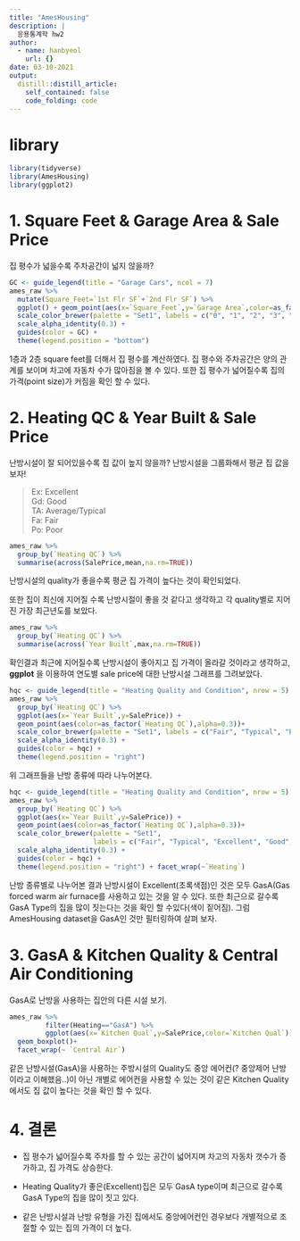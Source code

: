 ```yaml
---
title: "AmesHousing"
description: |
  응용통계학 hw2
author:
  - name: hanbyeol
    url: {}
date: 03-10-2021
output:
  distill::distill_article:
    self_contained: false
    code_folding: code
---
```


# library

```r
library(tidyverse)
library(AmesHousing)
library(ggplot2)
```

# 1. Square Feet & Garage Area & Sale Price

집 평수가 넓을수록 주차공간이 넓지 않을까?

```r
GC <- guide_legend(title = "Garage Cars", ncol = 7)
ames_raw %>% 
  mutate(Square_Feet=`1st Flr SF`+`2nd Flr SF`) %>% 
  ggplot() + geom_point(aes(x=`Square_Feet`,y=`Garage Area`,color=as_factor(`Garage Cars`), alpha=0.3, size=`SalePrice`))+
  scale_color_brewer(palette = "Set1", labels = c("0", "1", "2", "3", "4","5","NA"))+ 
  scale_alpha_identity(0.3) + 
  guides(color = GC) +
  theme(legend.position = "bottom")

```

1층과 2층 square feet를 더해서 집 평수를 계산하였다. 집 평수와 주차공간은 양의 관계를 보이며 차고에 자동차 수가 많아짐을 볼 수 있다. 또한 집 평수가 넓어질수록 집의 가격(point size)가 커짐을 확인 할 수 있다.

# 2. Heating QC & Year Built & Sale Price

난방시설이 잘 되어있을수록 집 값이 높지 않을까? 난방시설을 그룹화해서 평균 집 값을 보자!

> Ex: Excellent\
> Gd: Good\
> TA: Average/Typical\
> Fa: Fair\
> Po: Poor\

```r
ames_raw %>% 
  group_by(`Heating QC`) %>%
  summarise(across(SalePrice,mean,na.rm=TRUE))
```

난방시설의 quality가 좋을수록 평균 집 가격이 높다는 것이 확인되었다.

또한 집이 최신에 지어질 수록 난방시절이 좋을 것 같다고 생각하고 각 quality별로 지어진 가장 최근년도를 보았다.

```r
ames_raw %>% 
  group_by(`Heating QC`) %>%
  summarise(across(`Year Built`,max,na.rm=TRUE))
```

확인결과 최근에 지어질수록 난방시설이 좋아지고 집 가격이 올라갈 것이라고 생각하고, **ggplot** 을 이용하여 연도별 sale price에 대한 난방시설 그래프를 그려보았다.

```r
hqc <- guide_legend(title = "Heating Quality and Condition", nrow = 5)
ames_raw %>% 
  group_by(`Heating QC`) %>%
  ggplot(aes(x=`Year Built`,y=SalePrice)) + 
  geom_point(aes(color=as_factor(`Heating QC`),alpha=0.3))+
  scale_color_brewer(palette = "Set1", labels = c("Fair", "Typical", "Excellent", "Good", "Poor"))+ 
  scale_alpha_identity(0.3) + 
  guides(color = hqc) +
  theme(legend.position = "right")

```

위 그래프들을 난방 종류에 따라 나누어본다.

```r
hqc <- guide_legend(title = "Heating Quality and Condition", nrow = 5)
ames_raw %>% 
  group_by(`Heating QC`) %>%
  ggplot(aes(x=`Year Built`,y=SalePrice)) + 
  geom_point(aes(color=as_factor(`Heating QC`),alpha=0.3))+
  scale_color_brewer(palette = "Set1",
                     labels = c("Fair", "Typical", "Excellent", "Good", "Poor"))+ 
  scale_alpha_identity(0.3) + 
  guides(color = hqc) +
  theme(legend.position = "right") + facet_wrap(~`Heating`)

```

난방 종류별로 나누어본 결과 난방시설이 Excellent(초록색점)인 것은 모두 GasA(Gas forced warm air furnace를 사용하고 있는 것을 알 수 있다. 또한 최근으로 갈수록 GasA Type의 집을 많이 짓는다는 것을 확인 할 수있다(색이 짙어짐). 그럼 AmesHousing dataset을 GasA인 것만 필터링하여 살펴 보자.

# 3. GasA & Kitchen Quality & Central Air Conditioning

GasA로 난방을 사용하는 집안의 다른 시설 보기.

```r
ames_raw %>% 
         filter(Heating=="GasA") %>% 
         ggplot(aes(x=`Kitchen Qual`,y=SalePrice,color=`Kitchen Qual`)) + 
  geom_boxplot()+
  facet_wrap(~ `Central Air`)


```

같은 난방시설(GasA)을 사용하는 주방시설의 Quality도 중앙 에어컨(? 중앙제어 난방이라고 이해했음..)이 아닌 개별로 에어컨을 사용할 수 있는 것이 같은 Kitchen Quality에서도 집 값이 높다는 것을 확인 할 수 있다.

# 4. 결론

-   집 평수가 넓어질수록 주차를 할 수 있는 공간이 넓어지며 차고의 자동차 갯수가 증가하고, 집 가격도 상승한다.

-   Heating Quality가 좋은(Excellent)집은 모두 GasA type이며 최근으로 갈수록 GasA Type의 집을 많이 짓고 있다.

-   같은 난방시설과 난방 유형을 가진 집에서도 중앙에어컨인 경우보다 개별적으로 조절할 수 있는 집의 가격이 더 높다.
